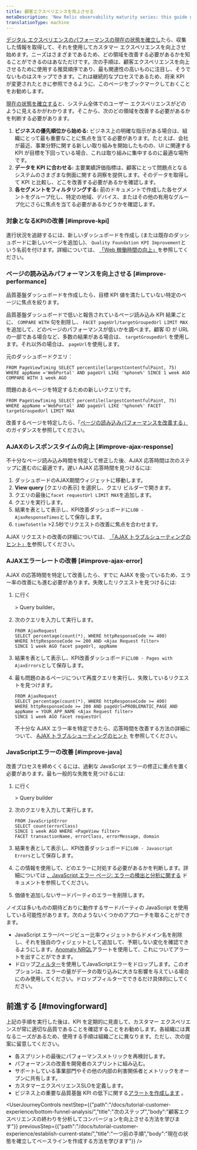 ```yaml
---
title: 顧客エクスペリエンスを向上させる
metaDescription: 'New Relic observability maturity series: this guide gives you a quality foundation for optimizing your web application''s performance to improve your customer experience.'
translationType: machine
---
```


[デジタル エクスペリエンスのパフォーマンスの現在の状態を確立し](/docs/tutorial-customer-experience/establish-current-state/)たら、収集した情報を取得して、それを使用してカスタマー エクスペリエンスを向上させ始めます。ニーズはさまざまであるため、どの領域を改善する必要があるかを知ることができるのはあなただけです。次の手順は、顧客エクスペリエンスを向上させるために使用する推奨順序であり、最も関連性の高いものに注目し、そうでないものはスキップできます。これは継続的なプロセスであるため、将来 KPI が変更されたときに参照できるように、このページをブックマークしておくことをお勧めします。

[現在の状態を確立する](/docs/tutorial-customer-experience/establish-current-state/)と、システム全体でのユーザー エクスペリエンスがどのように見えるかがわかります。そこから、次のどの領域を改善する必要があるかを判断する必要があります。

1. **ビジネスの優先順位から始める:** ビジネス上の明確な指示がある場合は、組織にとって最も重要なことに焦点を当てる必要があります。たとえば、会社が最近、事業分野に関する新しい取り組みを開始したものの、UI に関連する KPI が目標を下回っている場合、これは取り組みに集中するのに最適な場所です。
2. **データを KPI に合わせる:** 主要業績評価指標は、顧客にとって問題点となるシステムのさまざまな側面に関する洞察を提供します。そのデータを取得して KPI と比較し、どこを改善する必要があるかを確認します。
3. **各セグメントをフィルタリングする:** 前のドキュメントで作成した各セグメントをグループ化し、特定の地域、デバイス、またはその他の有用なグループ化にさらに焦点を当てる必要があるかどうかを確認します。

### 対象となるKPIの改善 [#improve-kpi]

進行状況を追跡するには、新しいダッシュボードを作成し (または既存のダッシュボードに新しいページを追加し)、 `Quality Foundation KPI Improvement`という名前を付けます。詳細については、 [「Web 稼働時間の向上」](/docs/new-relic-solutions/observability-maturity/customer-experience/cx-improve-web-uptime)を参照してください。

### ページの読み込みパフォーマンスを向上させる [#improve-performance]

品質基盤ダッシュボードを作成したら、目標 KPI 値を満たしていない特定のページに焦点を絞ります。

品質基盤ダッシュボードで低いと報告されているページ読み込み KPI 結果ごとに、 `COMPARE WITH` 句を削除し、 `FACET pageUrl/targetGroupedUrl LIMIT MAX` を追加して、どのページのパフォーマンスが低いかを調べます。顧客 ID が URL の一部である場合など、多数の結果がある場合は、 `targetGroupedUrl` を使用します。それ以外の場合は、 `pageUrl`を使用します。

元のダッシュボードクエリ：

```
FROM PageViewTiming SELECT percentile(largestContentfulPaint, 75) WHERE appName ='WebPortal' AND pageUrl LIKE '%phone%' SINCE 1 week AGO COMPARE WITH 1 week AGO 
```

問題のあるページを特定するための新しいクエリです。

```
FROM PageViewTiming SELECT percentile(largestContentfulPaint, 75) WHERE appName ='WebPortal' AND pageUrl LIKE '%phone%' FACET targetGroupedUrl LIMIT MAX
```

改善するページを特定したら、「[ページの読み込みパフォーマンスを改善する」](/docs/new-relic-solutions/observability-maturity/customer-experience/cx-improve-page-load)のガイダンスを参照してください。

### AJAXのレスポンスタイムの向上 [#improve-ajax-response]

不十分なページ読み込み時間を特定して修正した後、AJAX 応答時間は次のステップに進むのに最適です。遅い AJAX 応答時間を見つけるには:

1. ダッシュボードのAJAX期間ウィジェットに移動します。
2. **View query** \[クエリの表示] を選択し、クエリ ビルダーで開きます。
3. クエリの最後に`facet requestUrl LIMIT MAX`を追加します。
4. クエリを実行します。
5. 結果を表として表示し、KPI改善ダッシュボードに`LOB - AjaxResponseTimes`として保存します。
6. `timeToSettle` >2.5秒でリクエストの改善に焦点を合わせます。

AJAX リクエストの改善の詳細については、 [「AJAX トラブルシューティングのヒント」を](/docs/browser/browser-monitoring/browser-pro-features/ajax-page-identify-time-consuming-calls/)参照してください。

### AJAXエラーレートの改善 [#improve-ajax-error]

AJAX の応答時間を特定して改善したら、すでに AJAX を扱っているため、エラー率の改善にも進む必要があります。失敗したリクエストを見つけるには:

1. に行く

   <InlinePopover type="dashboards"/>

   \> Query builder。

2. 次のクエリを入力して実行します。

   ```
   FROM AjaxRequest 
   SELECT percentage(count(*), WHERE httpResponseCode >= 400) 
   WHERE httpResponseCode >= 200 AND <Ajax Request filter>
   SINCE 1 week AGO facet pageUrl, appName
   ```

3. 結果を表として表示し、KPI改善ダッシュボードに`LOB - Pages with AjaxErrors`として保存します。

4. 最も問題のあるページについて再度クエリを実行し、失敗しているリクエストを見つけます。

   ```
   FROM AjaxRequest 
   SELECT percentage(count(*), WHERE httpResponseCode >= 400) 
   WHERE httpResponseCode >= 200 AND pageUrl=PROBLEMATIC_PAGE AND appName = YOUR_APP_NAME <Ajax Request filter> 
   SINCE 1 week AGO facet requestUrl
   ```

   不十分な AJAX エラー率を特定できたら、応答時間を改善する方法の詳細について、 [AJAX トラブルシューティングのヒント](/docs/browser/browser-monitoring/browser-pro-features/ajax-page-identify-time-consuming-calls) を参照してください。

### JavaScriptエラーの改善 [#improve-java]

改善プロセスを締めくくるには、過剰な JavaScript エラーの修正に重点を置く必要があります。最も一般的な失敗を見つけるには:

1. に行く

   <InlinePopover type="dashboards"/>

   \> Query builder

2. 次のクエリを入力して実行します。

   ```
   FROM JavaScriptError 
   SELECT count(errorClass) 
   SINCE 1 week AGO WHERE <PageView filter>  
   FACET transactionName, errorClass, errorMessage, domain
   ```

3. 結果を表として表示し、KPI改善ダッシュボードに`LOB - Javascript Errors`として保存します。

4. この情報を使用して、どのエラーに対処する必要があるかを判断します。詳細については [、JavaScript エラー ページ: エラーの検出と分析に関する](/docs/browser/new-relic-browser/browser-pro-features/javascript-errors-page-detect-analyze-errors/) ドキュメントを参照してください。

5. 価値を追加しないサードパーティのエラーを削除します。

<Callout variant="tip">
  ノイズは多いものの期待どおりに動作するサードパーティの JavaScript を使用している可能性があります。次のようないくつかのアプローチを取ることができます。

  * JavaScript エラー/ページビュー比率ウィジェットからドメイン名を削除し、それを独自のウィジェットとして追加して、予期しない変化を確認できるようにします。[Anomaly NRQL](/docs/alerts-applied-intelligence/new-relic-alerts/alert-conditions/create-baseline-alert-conditions/)アラートを使用して、これについてアラートを出すことができます。
  * ドロップ[フィルター](/docs/logs/log-management/ui-data/drop-data-drop-filter-rules)を使用してJavaScriptエラーをドロップします。このオプションは、エラーの量がデータの取り込みに大きな影響を与えている場合にのみ使用してください。ドロップフィルターでできるだけ具体的にしてください。
</Callout>

## 前進する [#movingforward]

上記の手順を実行した後は、KPI を定期的に見直して、カスタマー エクスペリエンスが常に適切な品質であることを確認することをお勧めします。各組織には異なるニーズがあるため、使用する手順は組織ごとに異なります。ただし、次の提案に留意してください。

* 各スプリントの最後にパフォーマンスメトリックを再検討します。
* パフォーマンスの改善を開発者のスプリントに組み込む。
* サポートしている事業部門やその他の内部の利害関係者とメトリックをオープンに共有します。
* カスタマーエクスペリエンスSLOを定義します。
* ビジネス上の重要な品質基盤 KPI の低下に関する[アラートを作成します](/docs/tutorial-create-alerts/create-new-relic-alerts/) 。

<UserJourneyControls
  nextStep={{"path":"/docs/tutorial-customer-experience/bottom-funnel-analysis/","title":"次のステップ","body":"顧客エクスペリエンスの終わりを分析してコンバージョンを向上させる方法を学びます"}}
  previousStep={{"path":"/docs/tutorial-customer-experience/establish-current-state/","title":"一つ前の手順","body":"現在の状態を確立してベースラインを作成する方法を学びます"}}
/>